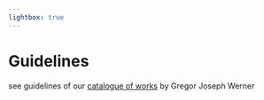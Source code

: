 ```yaml
---
lightbox: true
---
```


# Guidelines {.unnumbered}

see guidelines of our [catalogue of works](https://www.gregor-joseph-werner.at/guidelines.html) by Gregor Joseph Werner
